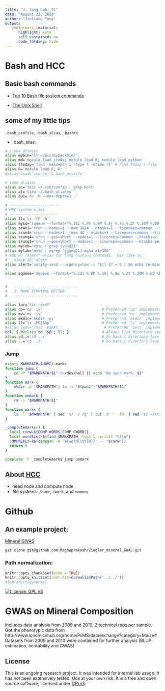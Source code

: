 ```yaml
---
title: "J. Yang Lab: T1"
date: "August 22, 2018"
author: "Jinliang Yang"
output:
   rmdformats::material:
      highlight: kate
      self_contained: no
      code_folding: hide
---
```



# Bash and HCC

## Basic bash commands
- [Top 10 Bash file system commands](https://medium.com/the-code-review/top-10-bash-file-system-commands-you-cant-live-without-4cd937bd7df1)

- [The Unix Shell](https://unlhcc.github.io/2018-08-13-NU/)

## some of my little tips

`.bash_profile`, `.bash_alias`, `.bashrc`

- .bash_alias:
```bash
# Linux aliases
alias mybin='ll ~/bin/mypackbin/'
alias md='module load irods; module load R; module load python'
alias ftoday='find -maxdepth 1 -type f -mtime -1' # Find today's file
alias R='module load R; R'
#alias load='source ~/.bash_profile'

# some aliases
alias ac='less ~/.ssh/config | grep Host'
alias al='view ~/.bash_aliases'
alias du1='du -h --max-depth=1 .'

# -----------------------
# HPC system alias
# ----------------------
alias ll='ls -lF -h'
alias mysq='squeue --format="%.18i %.9A %.9P %.8j %.8u %.2t %.10M %.6D %R %.9m"'
alias srun1='srun --nodes=1 --mem 1024 --ntasks=1 --licenses=common --time=8:00:00 --pty bash'
alias srun4='srun --nodes=1 --mem 4G --ntasks=4 --licenses=common --time=8:00:00 --pty bash'
alias srunq4='srun --qos=short --nodes=1 --licenses=common --ntasks=4 --mem 32G --time 6:00:00 --pty bash'
alias srunq1="srun --qos=short --nodes=1 --licenses=common --ntasks-per-node=1 --mem-per-cpu=1024 --time 6:00:00 --pty $SHELL"
alias myjob='mysq | grep jyang21'
alias mylab='mysq | egrep "jyang21|raghu|xie186"'
# Add an "alert" alias for long running commands.  Use like so:
#   sleep 10; alert
alias alert='notify-send --urgency=low -i "$([ $? = 0 ] && echo terminal || echo error)" "$(history|tail -n1|sed -e '\''s/^\s*[0-9]\+\s*//;s/[;&|]\s*alert$//'\'')"'
#
alias squeue='squeue --format="%.12i %.0P %.18j %.8u %.2t %.10M %.6D %R %C"'


#   -----------------------------
#   2. MAKE TERMINAL BETTER
#   -----------------------------

alias tar='tar -zxvf'
alias cp='cp -iv'                           # Preferred 'cp' implementation
alias mv='mv -iv'                           # Preferred 'mv' implementation
alias mkdir='mkdir -pv'                     # Preferred 'mkdir' implementation
alias ll='ls -FGlAhp'                       # Preferred 'ls' implementation
#alias less='less -FSRXc'                    # Preferred 'less' implementation
cd() { builtin cd "$@"; ll; }               # Always list directory contents upon 'cd'
alias cd..='cd ../'                         # Go back 1 directory level (for fast typers)
alias ..='cd ../'                           # Go back 1 directory level
```



### Jump

```bash
export MARKPATH=$HOME/.marks
function jump {
    cd -P "$MARKPATH/$1" 2>/dev/null || echo "No such mark: $1"
}
function mark {
    mkdir -p "$MARKPATH"; ln -s "$(pwd)" "$MARKPATH/$1"
}
function unmark {
    rm -i "$MARKPATH/$1"
}
function marks {
    ls -l "$MARKPATH" | sed 's/  / /g' | cut -d' ' -f9- | sed 's/ -/\t-/g' && echo
}

_completemarks() {
  local curw=${COMP_WORDS[COMP_CWORD]}
  local wordlist=$(find $MARKPATH -type l -printf "%f\n")
  COMPREPLY=($(compgen -W '${wordlist[@]}' -- "$curw"))
  return 0
}

complete -F _completemarks jump unmark
```


## About [HCC](https://hcc-docs.unl.edu/display/HCCDOC/HCC+Documentation)
- head node and compute node
- file systems: `/home`, `/work`, and `common`




# Github

## An example project:

[Mineral GWAS](https://github.com/Raghuprakash/Ziegler_mineral_GWAS)

```bash
git clone git@github.com:Raghuprakash/Ziegler_mineral_GWAS.git
```



### Path normalization:
```r
knitr::opts_chunk$set(echo = TRUE) 
knitr::opts_knit$set(root.dir=normalizePath('../../')) 
#library(tidyverse)
```

[![License: GPL v3](https://img.shields.io/badge/License-GPL%20v3-blue.svg)](http://www.gnu.org/licenses/gpl-3.0)

# GWAS on Mineral Composition

Includes data analysis from 2009 and 2010, 2 technical reps per sample. 
Got the phenotypic data from http://www.ionomicshub.org/home/PiiMS/dataexchange?category=Maize#
Datasets from 2009 and 2010 were combined for further analysis (BLUP estimation, heritability and GWAS)

## License
This is an ongoing research project. It was intended for internal lab usage. It has not been extensively tested. Use at your own risk.
It is a free and open source software, licensed under [GPLv3](LICENSE).

